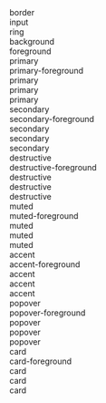 <div className="flex flex-col gap-3">
  <div className="flex flex-col flex-wrap gap-2 p-2">
    <div className="flex gap-2">
      <div
        style={{ backgroundColor: "hsl(var(--border))" }}
        className="h-24 w-48 p-1"
      >
        <span className={"bg-black bg-opacity-50 p-1"}>border</span>
      </div>
      <div
        style={{ backgroundColor: "hsl(var(--input))" }}
        className="h-24 w-48 p-1"
      >
        <span className={"bg-black bg-opacity-50 p-1"}>input</span>
      </div>
      <div
        style={{ backgroundColor: "hsl(var(--ring))" }}
        className="h-24 w-48 p-1"
      >
        <span className={"bg-black bg-opacity-50 p-1"}>ring</span>
      </div>
    </div>
    <div className="flex gap-2">
      <div
        style={{ backgroundColor: "hsl(var(--background))" }}
        className="h-24 w-48 p-1"
      >
        <span className={"bg-black bg-opacity-50 p-1"}>background</span>
      </div>
      <div
        style={{ backgroundColor: "hsl(var(--foreground))" }}
        className="h-24 w-48 p-1"
      >
        <span className={"bg-black bg-opacity-50 p-1"}>foreground</span>
      </div>
    </div>
    <div className="flex gap-2">
      <div
        style={{ backgroundColor: "hsl(var(--primary))" }}
        className="h-24 w-48 p-1"
      >
        <span className={"bg-black bg-opacity-50 p-1"}>primary</span>
      </div>
      <div
        style={{ backgroundColor: "hsl(var(--primary-foreground))" }}
        className="h-24 w-48 p-1"
      >
        <span className={"bg-black bg-opacity-50 p-1"}>primary-foreground</span>
      </div>
      <div
        style={{
          backgroundColor: "hsl(var(--primary))",
          color: "hsl(var(--primary-foreground))",
        }}
        className="h-24 w-48 rounded-xl p-1"
      >
        <span className="text-xs">primary</span>
        <br />
        <span className="text-md">primary</span>
        <br />
        <span className="text-lg">primary</span>
      </div>
    </div>
    <div className="flex gap-2">
      <div
        style={{ backgroundColor: "hsl(var(--secondary))" }}
        className="h-24 w-48 p-1"
      >
        <span className={"bg-black bg-opacity-50 p-1"}>secondary</span>
      </div>
      <div
        style={{ backgroundColor: "hsl(var(--secondary-foreground))" }}
        className="h-24 w-48 p-1"
      >
        <span className={"bg-black bg-opacity-50 p-1"}>
          secondary-foreground
        </span>
      </div>
      <div
        style={{
          backgroundColor: "hsl(var(--secondary))",
          color: "hsl(var(--secondary-foreground))",
        }}
        className="h-24 w-48 rounded-xl p-1"
      >
        <span className="text-xs">secondary</span>
        <br />
        <span className="text-md">secondary</span>
        <br />
        <span className="text-lg">secondary</span>
      </div>
    </div>
    <div className="flex gap-2">
      <div
        style={{ backgroundColor: "hsl(var(--destructive))" }}
        className="h-24 w-48 p-1"
      >
        <span className={"bg-black bg-opacity-50 p-1"}>destructive</span>
      </div>
      <div
        style={{ backgroundColor: "hsl(var(--destructive-foreground))" }}
        className="h-24 w-48 p-1"
      >
        <span className={"bg-black bg-opacity-50 p-1"}>
          destructive-foreground
        </span>
      </div>
      <div
        style={{
          backgroundColor: "hsl(var(--destructive))",
          color: "hsl(var(--destructive-foreground))",
        }}
        className="h-24 w-48 rounded-xl p-1"
      >
        <span className="text-xs">destructive</span>
        <br />
        <span className="text-md">destructive</span>
        <br />
        <span className="text-lg">destructive</span>
      </div>
    </div>
    <div className="flex gap-2">
      <div
        style={{ backgroundColor: "hsl(var(--muted))" }}
        className="h-24 w-48 p-1"
      >
        <span className={"bg-black bg-opacity-50 p-1"}>muted</span>
      </div>
      <div
        style={{ backgroundColor: "hsl(var(--muted-foreground))" }}
        className="h-24 w-48 p-1"
      >
        <span className={"bg-black bg-opacity-50 p-1"}>muted-foreground</span>
      </div>
      <div
        style={{
          backgroundColor: "hsl(var(--muted))",
          color: "hsl(var(--muted-foreground))",
        }}
        className="h-24 w-48 rounded-xl p-1"
      >
        <span className="text-xs">muted</span>
        <br />
        <span className="text-md">muted</span>
        <br />
        <span className="text-lg">muted</span>
      </div>
    </div>
    <div className="flex gap-2">
      <div
        style={{ backgroundColor: "hsl(var(--accent))" }}
        className="h-24 w-48 p-1"
      >
        <span className={"bg-black bg-opacity-50 p-1"}>accent</span>
      </div>
      <div
        style={{ backgroundColor: "hsl(var(--accent-foreground))" }}
        className="h-24 w-48 p-1"
      >
        <span className={"bg-black bg-opacity-50 p-1"}>accent-foreground</span>
      </div>
      <div
        style={{
          backgroundColor: "hsl(var(--accent))",
          color: "hsl(var(--accent-foreground))",
        }}
        className="h-24 w-48 rounded-xl p-1"
      >
        <span className="text-xs">accent</span>
        <br />
        <span className="text-md">accent</span>
        <br />
        <span className="text-lg">accent</span>
      </div>
    </div>
    <div className="flex gap-2">
      <div
        style={{ backgroundColor: "hsl(var(--popover))" }}
        className="h-24 w-48 p-1"
      >
        <span className={"bg-black bg-opacity-50 p-1"}>popover</span>
      </div>
      <div
        style={{ backgroundColor: "hsl(var(--popover-foreground))" }}
        className="h-24 w-48 p-1"
      >
        <span className={"bg-black bg-opacity-50 p-1"}>popover-foreground</span>
      </div>
      <div
        style={{
          backgroundColor: "hsl(var(--popover))",
          color: "hsl(var(--popover-foreground))",
        }}
        className="h-24 w-48 rounded-xl p-1"
      >
        <span className="text-xs">popover</span>
        <br />
        <span className="text-md">popover</span>
        <br />
        <span className="text-lg">popover</span>
      </div>
    </div>
    <div className="flex gap-2">
      <div
        style={{ backgroundColor: "hsl(var(--card))" }}
        className="h-24 w-48 p-1"
      >
        <span className={"bg-black bg-opacity-50 p-1"}>card</span>
      </div>
      <div
        style={{ backgroundColor: "hsl(var(--card-foreground))" }}
        className="h-24 w-48 p-1"
      >
        <span className={"bg-black bg-opacity-50 p-1"}>card-foreground</span>
      </div>
      <div
        style={{
          backgroundColor: "hsl(var(--card))",
          color: "hsl(var(--card-foreground))",
        }}
        className="h-24 w-48 rounded-xl p-1"
      >
        <span className="text-xs">card</span>
        <br />
        <span className="text-md">card</span>
        <br />
        <span className="text-lg">card</span>
      </div>
    </div>
  </div>
</div>
